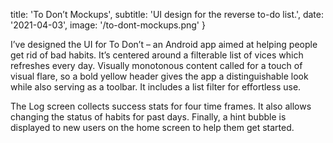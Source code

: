 
  title: 'To Don’t Mockups',
  subtitle: 'UI design for the reverse to-do list.',
  date: '2021-04-03',
  image: '/to-dont-mockups.png'
}


<MarkdownContainer narrow>

I’ve designed the UI for To Don’t – an Android app aimed at helping people get rid of bad
habits. It’s centered around a filterable list of vices which refreshes every day. Visually
monotonous content called for a touch of visual flare, so a bold yellow header gives the app
a distinguishable look while also serving as a toolbar. It includes a list filter for effortless use.

<PostImage src='/to-dont-log.png' alt='Log screen.' />

The Log screen collects success stats for four time frames. It also allows changing the
status of habits for past days. Finally, a hint bubble is displayed to new users
on the home screen to help them get started.

<PostImage src='/to-dont-hint.png' alt='Hint bubble for new users.' />

</MarkdownContainer>
